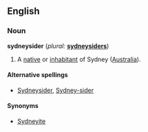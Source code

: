==English==

===Noun===
'''sydneysider'''  (''plural:'' '''[[sydneysiders]]''')
# A [[native]] or [[inhabitant]] of Sydney ([[Australia]]).

====Alternative spellings====
*[[Sydneysider]], [[Sydney-sider]]

====Synonyms====
*[[Sydneyite]]